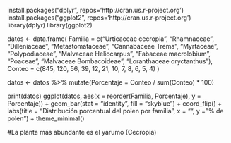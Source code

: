 install.packages("dplyr", repos='http://cran.us.r-project.org')
install.packages("ggplot2", repos='http://cran.us.r-project.org')
library(dplyr)
library(ggplot2)

datos <- data.frame(
  Familia = c("Urticaceae cecropia", "Rhamnaceae", "Dilleniaceae", "Metastomataceae",
              "Cannabaceae Trema", "Myrtaceae", "Polypodiaceae", "Malvaceae  Heliocarpus",
              "Fabaceae macrolobium", "Poaceae", "Malvaceae Bombacoideae", "Loranthaceae oryctanthus"),
  Conteo = c(845, 120, 56, 39, 12, 21, 10, 7, 8, 6, 5, 4)
)

datos <- datos %>%
  mutate(Porcentaje = Conteo / sum(Conteo) * 100)

print(datos)
ggplot(datos, aes(x = reorder(Familia, Porcentaje), y = Porcentaje)) +
  geom_bar(stat = "identity", fill = "skyblue") +
  coord_flip() +
  labs(title = "Distribución porcentual del polen por familia",
       x = "", y = "% de polen") +
  theme_minimal()

#La planta más abundante es el yarumo (Cecropia)